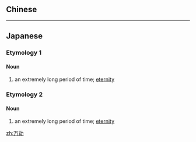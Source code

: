 {{also|萬劫}}
==Chinese==
{{zh-see|萬劫}}

----

==Japanese==

===Etymology 1===
{{ja-kanjitab|ばん|ごう|yomi=o}}

====Noun====
{{ja-noun|ばんごう|kyu=萬劫}}

# an extremely long period of time; [[eternity]]

===Etymology 2===
{{ja-kanjitab|まん|ごう|yomi=o}}

====Noun====
{{ja-noun|まんごう|kyu=萬劫}}

# an extremely long period of time; [[eternity]]

[[zh:万劫]]